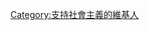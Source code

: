 {{Userbox
  |id=[[File:SYRIZA logo 2014.svg|50px]]
  |id-c=white 
  |info=这个用户是'''[[激進左翼聯盟]]支持者'''。
  |info-c=red
  |border-c=black
}}

[[Category:支持社會主義的維基人]]